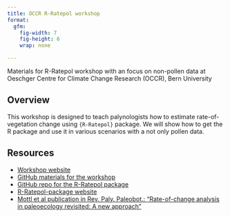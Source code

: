 ```yaml
---
title: OCCR R-Ratepol workshop
format: 
  gfm:
    fig-width: 7
    fig-height: 6
    wrap: none

---
```


Materials for R-Ratepol workshop with an focus on non-pollen data at Oeschger Centre for Climate Change Research (OCCR), Bern University

## Overview

This workshop is designed to teach palynologists how to estimate rate-of-vegetation change using `{R-Ratepol}` package. We will show how to get the R package and use it in various scenarios with a not only pollen data.

## Resources

* [Workshop website](https://ondrejmottl.github.io/OCCR_R-Ratepol_workshop/)
* [GitHub materials for the workshop](https://github.com/OndrejMottl/OCCR_R-Ratepol_workshop)
* [GitHub repo for the R-Ratepol package](https://bit.ly/R-Ratepol-package)
* [R-Ratepol-package website](https://hope-uib-bio.github.io/R-Ratepol-package/)
* [Mottl et al publication in Rev. Paly. Paleobot.: "Rate-of-change analysis in paleoecology revisited: A new approach"](https://bit.ly/RoC-RPP)
